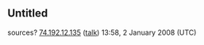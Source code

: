 <article id="14995491" title=Talk:Bound for the Floor>
	<talkpage id="14995491" title="Talk:Bound for the Floor">
{{WikiProject Songs|class=stub}}

==Untitled==
sources? [[Special:Contributions/74.192.12.135|74.192.12.135]] ([[User talk:74.192.12.135|talk]]) 13:58, 2 January 2008 (UTC)
	</talkpage>
</article>